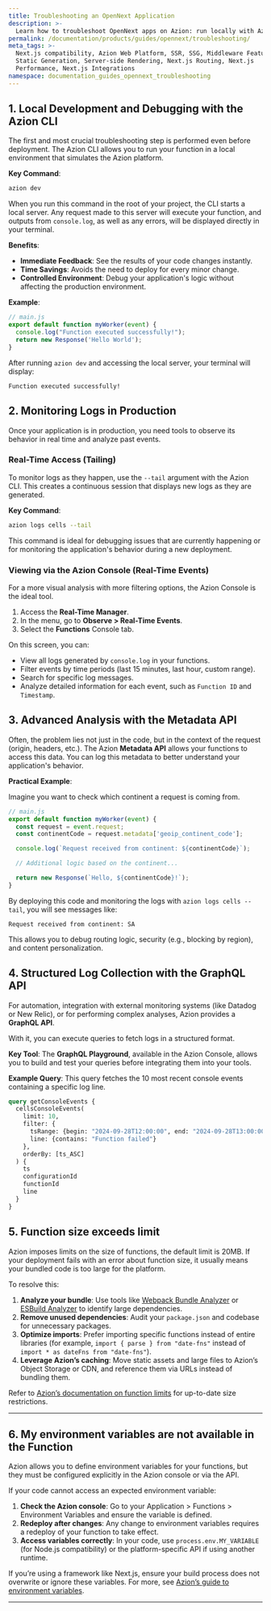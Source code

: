 ```yaml
---
title: Troubleshooting an OpenNext Application
description: >-
  Learn how to troubleshoot OpenNext apps on Azion: run locally with Azion CLI, tail logs, use Real‑Time Events, Metadata & GraphQL APIs, fix size limits and environment variables.
permalink: /documentation/products/guides/opennext/troubleshooting/
meta_tags: >-
  Next.js compatibility, Azion Web Platform, SSR, SSG, Middleware Features,
  Static Generation, Server-side Rendering, Next.js Routing, Next.js
  Performance, Next.js Integrations
namespace: documentation_guides_opennext_troubleshooting
---
```


## 1. Local Development and Debugging with the Azion CLI

The first and most crucial troubleshooting step is performed even before deployment. The Azion CLI allows you to run your function in a local environment that simulates the Azion platform.

**Key Command**:
```bash
azion dev
```
When you run this command in the root of your project, the CLI starts a local server. Any request made to this server will execute your function, and outputs from `console.log`, as well as any errors, will be displayed directly in your terminal.

**Benefits**:
*   **Immediate Feedback**: See the results of your code changes instantly.
*   **Time Savings**: Avoids the need to deploy for every minor change.
*   **Controlled Environment**: Debug your application's logic without affecting the production environment.

**Example**:

```javascript
// main.js
export default function myWorker(event) {
  console.log("Function executed successfully!");
  return new Response('Hello World');
}
```

After running `azion dev` and accessing the local server, your terminal will display:

```
Function executed successfully!
```

## 2. Monitoring Logs in Production

Once your application is in production, you need tools to observe its behavior in real time and analyze past events.

### Real-Time Access (Tailing)

To monitor logs as they happen, use the `--tail` argument with the Azion CLI. This creates a continuous session that displays new logs as they are generated.

**Key Command**:

```bash
azion logs cells --tail
```

This command is ideal for debugging issues that are currently happening or for monitoring the application's behavior during a new deployment.

### Viewing via the Azion Console (Real-Time Events)

For a more visual analysis with more filtering options, the Azion Console is the ideal tool.

1.  Access the **Real-Time Manager**.
2.  In the menu, go to **Observe > Real-Time Events**.
3.  Select the **Functions** Console tab.

On this screen, you can:
*   View all logs generated by `console.log` in your functions.
*   Filter events by time periods (last 15 minutes, last hour, custom range).
*   Search for specific log messages.
*   Analyze detailed information for each event, such as `Function ID` and `Timestamp`.

## 3. Advanced Analysis with the Metadata API

Often, the problem lies not just in the code, but in the context of the request (origin, headers, etc.). The Azion **Metadata API** allows your functions to access this data. You can log this metadata to better understand your application's behavior.

**Practical Example**:

Imagine you want to check which continent a request is coming from.

```javascript
// main.js
export default function myWorker(event) {
  const request = event.request;
  const continentCode = request.metadata['geoip_continent_code'];

  console.log(`Request received from continent: ${continentCode}`);

  // Additional logic based on the continent...

  return new Response(`Hello, ${continentCode}!`);
}
```

By deploying this code and monitoring the logs with `azion logs cells --tail`, you will see messages like:

```
Request received from continent: SA

```

This allows you to debug routing logic, security (e.g., blocking by region), and content personalization.

## 4. Structured Log Collection with the GraphQL API

For automation, integration with external monitoring systems (like Datadog or New Relic), or for performing complex analyses, Azion provides a **GraphQL API**.

With it, you can execute queries to fetch logs in a structured format.

**Key Tool**: The **GraphQL Playground**, available in the Azion Console, allows you to build and test your queries before integrating them into your tools.

**Example Query**:
This query fetches the 10 most recent console events containing a specific log line.

```graphql
query getConsoleEvents {
  cellsConsoleEvents(
    limit: 10,
    filter: {
      tsRange: {begin: "2024-09-28T12:00:00", end: "2024-09-28T13:00:00"},
      line: {contains: "Function failed"}
    },
    orderBy: [ts_ASC]
  ) {
    ts
    configurationId
    functionId
    line
  }
}
```

## 5. Function size exceeds limit

Azion imposes limits on the size of functions, the default limit is 20MB. If your deployment fails with an error about function size, it usually means your bundled code is too large for the platform.

To resolve this:

1. **Analyze your bundle**: Use tools like [Webpack Bundle Analyzer](https://www.npmjs.com/package/webpack-bundle-analyzer) or [ESBuild Analyzer](https://esbuild.github.io/analyze/) to identify large dependencies.
2. **Remove unused dependencies**: Audit your `package.json` and codebase for unnecessary packages.
3. **Optimize imports**: Prefer importing specific functions instead of entire libraries (for example, `import { parse } from "date-fns"` instead of `import * as dateFns from "date-fns"`).
4. **Leverage Azion’s caching**: Move static assets and large files to Azion’s Object Storage or CDN, and reference them via URLs instead of bundling them.

Refer to [Azion’s documentation on function limits](/en/documentation/products/build/edge-application/edge-functions/#limits) for up-to-date size restrictions.

---

## 6. My environment variables are not available in the Function

Azion allows you to define environment variables for your functions, but they must be configured explicitly in the Azion console or via the API.

If your code cannot access an expected environment variable:

1. **Check the Azion console**: Go to your Application > Functions > Environment Variables and ensure the variable is defined.
2. **Redeploy after changes**: Any change to environment variables requires a redeploy of your function to take effect.
3. **Access variables correctly**: In your code, use `process.env.MY_VARIABLE` (for Node.js compatibility) or the platform-specific API if using another runtime.

If you’re using a framework like Next.js, ensure your build process does not overwrite or ignore these variables. For more, see [Azion’s guide to environment variables](/en/documentation/products/edge-functions/environment-variables/).

---
